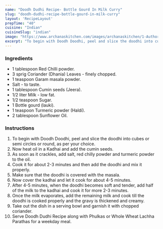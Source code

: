 ---
name: "Doodh Dudhi Recipe- Bottle Gourd In Milk Curry"
slug: "doodh-dudhi-recipe-bottle-gourd-in-milk-curry"
layout: 'RecipeLayout'
prepTime: "40"
cuisine: "Indian"
cuisineSlug: "indian"
image: "https://www.archanaskitchen.com/images/archanaskitchen/1-Author/Madhuri_Aggarwal/Doodh_Doodhi__Bottle_Gourd_in_Milk_Curry.jpg"
excerpt: "To begin with Doodh Doodhi, peel and slice the doodhi into cubes or semi circles or round, as per your choice"
---

### Ingredients

- 1 tablespoon Red Chilli powder.
- 3 sprig Coriander (Dhania) Leaves - finely chopped.
- 1 teaspoon Garam masala powder.
- Salt - to taste.
- 1 tablespoon Cumin seeds (Jeera).
- 1/2 liter Milk - low fat.
- 1/2 teaspoon Sugar.
- 1 Bottle gourd (lauki).
- 1 teaspoon Turmeric powder (Haldi).
- 2 tablespoon Sunflower Oil.

### Instructions

1. To begin with Doodh Doodhi, peel and slice the doodhi into cubes or semi circles or round, as per your choice.
1. Now heat oil in a Kadhai and add the cumin seeds.
1. As soon as it crackles, add salt, red chilly powder and turmeric powder to the oil.
1. Cook it for about 2-3 minutes and then add the doodhi and mix it properly.
1. Make sure that the doodhi is covered with the masala.
1. Now cover the kadhai and let it cook for about 4-5 minutes.
1. After 4-5 minutes, when the doodhi becomes soft and tender, add half of the milk to the kadhai and cook it for more 2-3 minutes.
1. Once the milk evaporates, add the remaining milk and cook till the doodhi is cooked properly and the gravy is thickened and creamy.
1. Take out the dish in a serving bowl and garnish it with chopped coriander.
1. Serve Doodh Dudhi Recipe along with Phulkas or Whole Wheat Lachha Parathas for a weekday meal.
